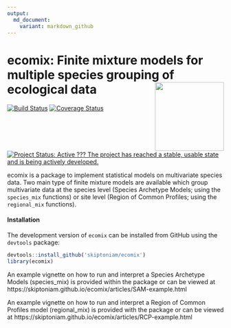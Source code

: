 ```yaml
---
output:
  md_document:
    variant: markdown_github
---
```

# ecomix: Finite mixture models for multiple species grouping of ecological data <img src="man/figures/logo.png" align="right" alt="" width="160" />

[![Build Status](https://travis-ci.org/skiptoniam/ecomix.svg?branch=master)](https://travis-ci.org/skiptoniam/ecomix.svg?branch=master)
[![Coverage Status](https://img.shields.io/codecov/c/github/skiptoniam/ecomix/master.svg)](https://codecov.io/github/skiptoniam/ecomix?branch=master)
[![Project Status: Active ??? The project has reached a stable, usable state and is being actively developed.](https://www.repostatus.org/badges/latest/active.svg)](https://www.repostatus.org/#active)

ecomix is a package to implement statistical models on multivariate species data. Two main type of finite mixture models are available which group multivariate data at the species level (Species Archetype Models; using the `species_mix` functions) or site level (Region of Common Profiles; using the `regional_mix` functions). 

#### Installation

<!-- `ecomix` version 1.0.0 can be install from cran using `install.package("ecomix")`. -->

The development version of `ecomix` can be installed from GitHub using the `devtools` package: 

```r
devtools::install_github('skiptoniam/ecomix')
library(ecomix)
```

An example vignette on how to run and interpret a Species Archetype Models (species_mix) is provided within the package or can be viewed at https://skiptoniam.github.io/ecomix/articles/SAM-example.html

An example vignette on how to run and interpret a Region of Common Profiles model (regional_mix) is provided with the package or can be viewed at https://skiptoniam.github.io/ecomix/articles/RCP-example.html

